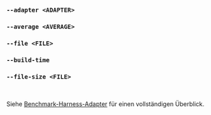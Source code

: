 ### `--adapter <ADAPTER>`
### `--average <AVERAGE>`
### `--file <FILE>`
### `--build-time`
### `--file-size <FILE>`

<br />

Siehe [Benchmark-Harness-Adapter](/de/docs/explanation/adapters/) für einen vollständigen Überblick.